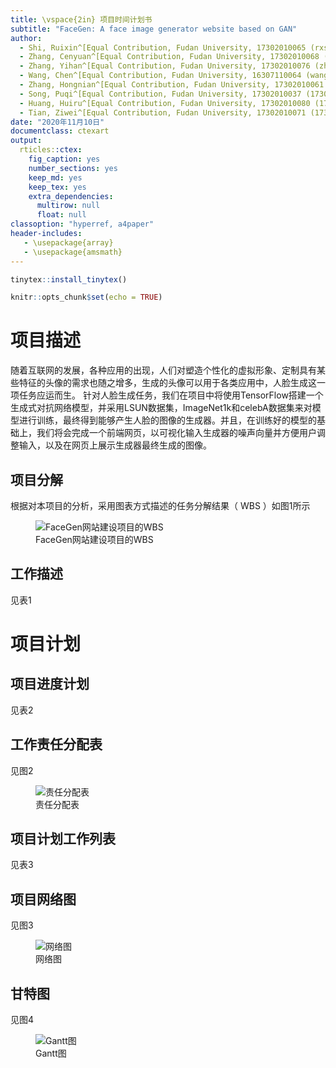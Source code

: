 ```yaml
---
title: \vspace{2in} 项目时间计划书
subtitle: "FaceGen: A face image generator website based on GAN"
author:
  - Shi, Ruixin^[Equal Contribution, Fudan University, 17302010065 (rxshi17@fudan.edu.cn)]
  - Zhang, Cenyuan^[Equal Contribution, Fudan University, 17302010068 (cenyuanzhang17@fudan.edu.cn)]
  - Zhang, Yihan^[Equal Contribution, Fudan University, 17302010076 (zhangyihan17@fudan.edu.cn)]
  - Wang, Chen^[Equal Contribution, Fudan University, 16307110064 (wangc16@fudan.edu.cn)]
  - Zhang, Hongnian^[Equal Contribution, Fudan University, 17302010061 (17302010061@fudan.edu.cn)]
  - Song, Puqi^[Equal Contribution, Fudan University, 17302010037 (17302010037@fudan.edu.cn)]
  - Huang, Huiru^[Equal Contribution, Fudan University, 17302010080 (17302010080@fudan.edu.cn)]
  - Tian, Ziwei^[Equal Contribution, Fudan University, 17302010071 (17302010071@fudan.edu.cn)]
date: "2020年11月10日"
documentclass: ctexart
output:
  rticles::ctex:
    fig_caption: yes
    number_sections: yes
    keep_md: yes
    keep_tex: yes
    extra_dependencies:
      multirow: null
      float: null
classoption: "hyperref, a4paper"
header-includes:
   - \usepackage{array}
   - \usepackage{amsmath}
---
```


```r
tinytex::install_tinytex()
```
\newpage

\LARGE

\begin{center}
\textbf{项目时间计划书}
\end{center}

\large
\begin{center}
\textbf{\emph{FaceGen: A face image generator website based on GAN}}
\end{center}

```r
knitr::opts_chunk$set(echo = TRUE)
```

# 项目描述
随着互联网的发展，各种应用的出现，人们对塑造个性化的虚拟形象、定制具有某些特征的头像的需求也随之增多，生成的头像可以用于各类应用中，人脸生成这一项任务应运而生。
针对人脸生成任务，我们在项目中将使用TensorFlow搭建一个生成式对抗网络模型，并采用LSUN数据集，ImageNet1k和celebA数据集来对模型进行训练，最终得到能够产生人脸的图像的生成器。并且，在训练好的模型的基础上，我们将会完成一个前端网页，以可视化输入生成器的噪声向量并方便用户调整输入，以及在网页上展示生成器最终生成的图像。

## 项目分解
根据对本项目的分析，采用图表方式描述的任务分解结果（ WBS ）如图1所示

![FaceGen网站建设项目的WBS](WBS.png)

## 工作描述
见表1

\begin{table}
    \caption{任务描述}
    \centering
    \begin{tabular}{|p{5.0cm}<{\centering}|p{7.5cm}<{\centering}|}
    \hline
    任务       & 补充说明                                                 \\ \hline
    搭建生成模型   & 使用TensorFlow搭建DCGAN的生成器                             \\ \hline
    搭建判别模型   & 使用TensorFlow搭建DCGAN的判别器                              \\ \hline
    直接获取数据集  & 训练使用的数据集包括LSUN数据集，ImageNet 1k和celebA数据集             \\ \hline
    构造数据集    & 爬取网上社区的图片，通过openface进行修剪来构造数据集                      \\ \hline
    预处理数据集   & 调整图像大小，进行图像标准化处理                                    \\ \hline
    训练模型     & 通过优化目标函数训练模型                                        \\ \hline
    调整模型参数   & 调整参数进行多次训练，在验证集和测试集上进行测试来找到性能最好的参数                  \\ \hline
    实现Demo前端 & 前端需要实现一个网页，主要功能为展示生成的图像，并能显示其对应的输入z；前端网页使用vue框架来实现   \\ \hline
    实现Demo后端 & 后端需要提供相应接口，使网页能够获取图像与对应的输入                          \\ \hline
    \end{tabular}
\end{table}

# 项目计划

## 项目进度计划
见表2

\begin{table}
    \caption{项目进度计划}
    \centering
    \begin{tabular}{|p{2.0cm}<{\centering}|p{1.0cm}<{\centering}|p{2.0cm}<{\centering}|p{2.0cm}<{\centering}|p{2.0cm}<{\centering}|}
    \hline
    任务名称     & 耗时（天） & 开始         & 结束         \\ \hline
    \textbf{DCGAN}    & \textbf{76}    & \textbf{2020-9-26}  & \textbf{2020-12-11} \\ \hline
    项目分析     & 5     & 2020-9-26  & 2020-9-31  \\ \hline
    搭建模型     & 18     & 2020-10-9  & 2020-10-27 \\ \hline
    获取与处理数据集 & 26     & 2020-10-15 & 2020-11-10 \\ \hline
    实现Demo   & 31    & 2020-11-10 & 2020-12-11 \\ \hline
    \end{tabular}
\end{table}

## 工作责任分配表
见图2

![责任分配表](1.png)

## 项目计划工作列表
见表3

\begin{table}
    \caption{工作列表}
    \begin{tabular}{|p{2.0cm}<{\centering}|p{2.0cm}<{\centering}|p{2.0cm}<{\centering}|p{2.0cm}<{\centering}|p{2.0cm}<{\centering}|}
    \hline
    任务编码 & 任务名称     & 紧前工作  & 时间估计（天） & 负责人 \\ \hline
    1    & 项目分析     & —     & 5       & 王宸  \\ \hline
    2    & 搭建生成模型   & 1     & 9       & 王宸  \\ \hline
    3    & 搭建判别模型   & 1     & 9       & 张岑湲 \\ \hline
    4    & 直接获取数据集  & 1     & 5       & 石睿欣 \\ \hline
    5    & 构造数据集    & 1     & 9       & 张逸涵 \\ \hline
    6    & 预处理数据集   & 4、5   & 6       & 黄蕙茹 \\ \hline
    7    & 训练模型     & 2、3、6 & 3       & 宋普琦 \\ \hline
    8    & 调整模型参数   & 7     & 5       & 张宏年 \\ \hline
    9    & 实现Demo前端 & 1     & 14      & 田紫薇 \\ \hline
    10   & 实现Demo后端 & 1     & 17      & 王宸  \\ \hline
    \end{tabular}
\end{table}

## 项目网络图
见图3

![网络图](2.png)

## 甘特图
见图4

![Gantt图](3.png)